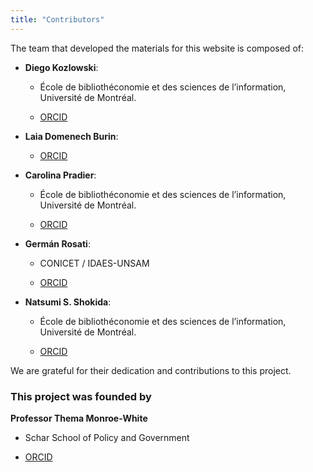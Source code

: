 ```yaml
---
title: "Contributors"
---
```


The team that developed the materials for this website is composed of:

-   **Diego Kozlowski**:

    -   École de bibliothéconomie et des sciences de l'information, Université de Montréal.

    -   [ORCID](https://orcid.org/0000-0002-5396-3471)

-   **Laia Domenech Burin**:

    -   [ORCID](https://orcid.org/0000-0003-4576-3143)

-   **Carolina Pradier**:

    -   École de bibliothéconomie et des sciences de l'information, Université de Montréal.

    -   [ORCID](https://orcid.org/0009-0007-5058-6352)

-   **Germán Rosati**:

    -   CONICET / IDAES-UNSAM

    -   [ORCID](https://orcid.org/0000-0002-9775-0435)

-   **Natsumi S. Shokida**:

    -   École de bibliothéconomie et des sciences de l'information, Université de Montréal.

    -   [ORCID](https://orcid.org/0009-0008-9198-3888)

We are grateful for their dedication and contributions to this project.

### This project was founded by

**Professor Thema Monroe-White**

-   Schar School of Policy and Government

-   [ORCID](https://orcid.org/0000-0001-9212-5430)
